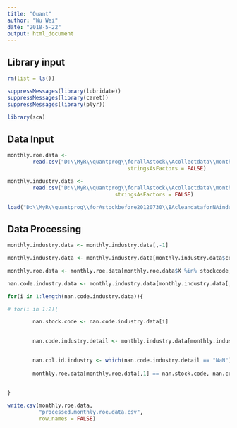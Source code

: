 ```yaml
---
title: "Quant"
author: "Wu Wei"
date: "2018-5-22"
output: html_document
---
```




## Library input
```r
rm(list = ls())

suppressMessages(library(lubridate))
suppressMessages(library(caret))
suppressMessages(library(plyr))

library(sca)

```

## Data Input

```r
monthly.roe.data <- 
        read.csv("D:\\MyR\\quantprog\\forallAstock\\Acollectdata\\monthly.roe.data.csv", 
                                      stringsAsFactors = FALSE)

monthly.industry.data <- 
        read.csv("D:\\MyR\\quantprog\\forallAstock\\Acollectdata\\monthly.industry.data.csv", 
                                  stringsAsFactors = FALSE)

```

```r
load("D:\\MyR\\quantprog\\forAstockbefore20120730\\BAcleandataforNAindustry\\stockcode")
```


## Data Processing


```r
monthly.industry.data <- monthly.industry.data[,-1]

```

```r
monthly.industry.data <- monthly.industry.data[monthly.industry.data$code %in% stockcode,]

```


```r
monthly.roe.data <- monthly.roe.data[monthly.roe.data$X %in% stockcode,]

```


```r
nan.code.industry.data <- monthly.industry.data[monthly.industry.data[,2] == "NaN",1]

for(i in 1:length(nan.code.industry.data)){

# for(i in 1:2){

        nan.stock.code <- nan.code.industry.data[i]
        

        nan.code.industry.detail <- monthly.industry.data[monthly.industry.data[,1] == nan.stock.code,]
        

        nan.col.id.industry <- which(nan.code.industry.detail == "NaN")
        
        monthly.roe.data[monthly.roe.data[,1] == nan.stock.code, nan.col.id.industry] <- NA
                                            

}
```



```r

write.csv(monthly.roe.data, 
          "processed.monthly.roe.data.csv",
          row.names = FALSE)


```

